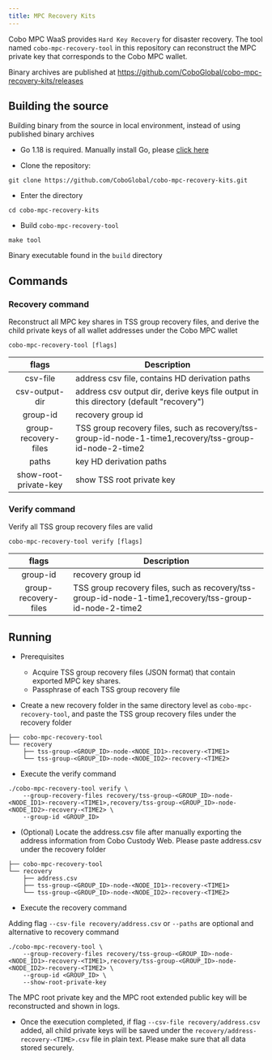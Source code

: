 ```yaml
---
title: MPC Recovery Kits
---
```


Cobo MPC WaaS provides `Hard Key Recovery` for disaster recovery. The tool named `cobo-mpc-recovery-tool`
in this repository can reconstruct the MPC private key that corresponds to the Cobo MPC wallet.

Binary archives are published at https://github.com/CoboGlobal/cobo-mpc-recovery-kits/releases

## Building the source

Building binary from the source in local environment, instead of using published binary archives

* Go 1.18 is required. Manually install Go, please [click here](https://go.dev/doc/install)

* Clone the repository:

```
git clone https://github.com/CoboGlobal/cobo-mpc-recovery-kits.git
```
* Enter the directory
```
cd cobo-mpc-recovery-kits
```

* Build `cobo-mpc-recovery-tool`
```
make tool
```
Binary executable found in the `build` directory

## Commands

### Recovery command

Reconstruct all MPC key shares in TSS group recovery files, and derive the child private keys of all wallet addresses under the Cobo MPC wallet

```
cobo-mpc-recovery-tool [flags]
```
|         flags         | Description                                                                                             |
|:---------------------:|---------------------------------------------------------------------------------------------------------|
|       csv-file        | address csv file, contains HD derivation paths                                                          |
|    csv-output-dir     | address csv output dir, derive keys file output in this directory (default "recovery")                  |
|       group-id        | recovery group id                                                                                       |
| group-recovery-files  | TSS group recovery files, such as recovery/tss-group-id-node-1-time1,recovery/tss-group-id-node-2-time2 |
|         paths         | key HD derivation paths                                                                                 |
| show-root-private-key | show TSS root private key                                                                               |

### Verify command

Verify all TSS group recovery files are valid

```
cobo-mpc-recovery-tool verify [flags]
```

|        flags         | Description                                                                                             |
|:--------------------:|---------------------------------------------------------------------------------------------------------|
|       group-id       | recovery group id                                                                                       |
| group-recovery-files | TSS group recovery files, such as recovery/tss-group-id-node-1-time1,recovery/tss-group-id-node-2-time2 |

## Running

* Prerequisites

  * Acquire TSS group recovery files (JSON format) that contain exported MPC key shares.
  * Passphrase of each TSS group recovery file

* Create a new recovery folder in the same directory level as `cobo-mpc-recovery-tool`, and paste the TSS group recovery files
under the recovery folder

```
├── cobo-mpc-recovery-tool
└── recovery
    ├── tss-group-<GROUP_ID>-node-<NODE_ID1>-recovery-<TIME1>
    └── tss-group-<GROUP_ID>-node-<NODE_ID2>-recovery-<TIME2>
```

* Execute the verify command

```
./cobo-mpc-recovery-tool verify \
    --group-recovery-files recovery/tss-group-<GROUP_ID>-node-<NODE_ID1>-recovery-<TIME1>,recovery/tss-group-<GROUP_ID>-node-<NODE_ID2>-recovery-<TIME2> \
    --group-id <GROUP_ID>
```

* (Optional) Locate the address.csv file after manually exporting the address information from Cobo Custody Web.
Please paste address.csv under the recovery folder
```
├── cobo-mpc-recovery-tool
└── recovery
    ├── address.csv
    ├── tss-group-<GROUP_ID>-node-<NODE_ID1>-recovery-<TIME1>
    └── tss-group-<GROUP_ID>-node-<NODE_ID2>-recovery-<TIME2>
```

* Execute the recovery command

Adding flag `--csv-file recovery/address.csv` or `--paths` are optional and alternative to recovery command

```
./cobo-mpc-recovery-tool \
    --group-recovery-files recovery/tss-group-<GROUP_ID>-node-<NODE_ID1>-recovery-<TIME1>,recovery/tss-group-<GROUP_ID>-node-<NODE_ID2>-recovery-<TIME2> \
    --group-id <GROUP_ID> \
    --show-root-private-key
```
The MPC root private key and the MPC root extended public key will be reconstructed and shown in logs.

* Once the execution completed, if flag `--csv-file recovery/address.csv` added, all child private keys will be saved
under the `recovery/address-recovery-<TIME>.csv` file in plain text.
Please make sure that all data stored securely.
